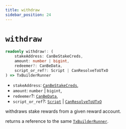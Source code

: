 ```yaml
---
title: withdraw
sidebar_position: 24
---
```


# `withdraw`

```ts
readonly withdraw!: (
    stakeAddress: CanBeStakeCreds,
    amount: number | bigint,
    redeemer?: CanBeData,
    script_or_ref?: Script | CanResolveToUTxO
) => TxBuilderRunner
```

- `stakeAddress`: [`CanBeStakeCreds`](../miscellaneous/CanBeStakeCreds),
- `amount`: `number` | `bigint`,
- `redeemer`?: [`CanBeData`](../miscellaneous/CanBeData),
- `script_or_ref`?: [`Script`](../cardano-ledger-ts/classes/Script) | [`CanResolveToUTxO`](../miscellaneous/CanResolveToUTxO)

withdraws stake rewards from a given reward account.

returns a reference to the same [`TxBuilderRunner`](./TxBuilderRunner).